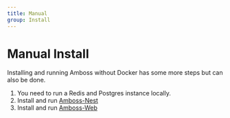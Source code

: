 ```yaml
---
title: Manual
group: Install
---
```


# Manual Install

Installing and running Amboss without Docker has some more steps but can also be done.

1. You need to run a Redis and Postgres instance locally.
2. Install and run [Amboss-Nest](https://github.com/AmbossTech/amboss-nest)
3. Install and run [Amboss-Web](https://github.com/AmbossTech/amboss-web)
